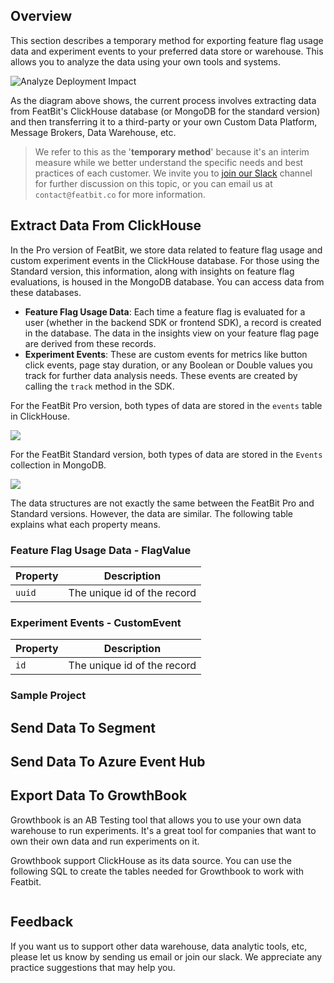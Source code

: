 
## Overview

This section describes a temporary method for exporting feature flag usage data and experiment events to your preferred data store or warehouse. This allows you to analyze the data using your own tools and systems.

![Analyze Deployment Impact](../data-import-and-export/assets/data-export/featbit-export-data.png)

As the diagram above shows, the current process involves extracting data from FeatBit's ClickHouse database (or MongoDB for the standard version) and then transferring it to a third-party or your own Custom Data Platform, Message Brokers, Data Warehouse, etc.

> We refer to this as the '**temporary method**' because it's an interim measure while we better understand the specific needs and best practices of each customer. We invite you to [join our Slack](https://join.slack.com/t/featbit/shared_invite/zt-1ew5e2vbb-x6Apan1xZOaYMnFzqZkGNQ) channel for further discussion on this topic, or you can email us at `contact@featbit.co` for more information.

## Extract Data From ClickHouse

In the Pro version of FeatBit, we store data related to feature flag usage and custom experiment events in the ClickHouse database. For those using the Standard version, this information, along with insights on feature flag evaluations, is housed in the MongoDB database. You can access data from these databases.

- **Feature Flag Usage Data**: Each time a feature flag is evaluated for a user (whether in the backend SDK or frontend SDK), a record is created in the database. The data in the insights view on your feature flag page are derived from these records.
- **Experiment Events**: These are custom events for metrics like button click events, page stay duration, or any Boolean or Double values you track for further data analysis needs. These events are created by calling the `track` method in the SDK.

For the FeatBit Pro version, both types of data are stored in the `events` table in ClickHouse.

![](../data-import-and-export/assets/data-export/events-clickhouse.png)

For the FeatBit Standard version, both types of data are stored in the `Events` collection in MongoDB.

![](../data-import-and-export/assets/data-export/events-mongodb.png)

The data structures are not exactly the same between the FeatBit Pro and Standard versions. However, the data are similar. The following table explains what each property means.

### Feature Flag Usage Data - FlagValue

| Property | Description |
| --- | --- |
| `uuid` | The unique id of the record |

### Experiment Events - CustomEvent


| Property | Description |
| --- | --- |
| `id` | The unique id of the record |

### Sample Project

## Send Data To Segment

## Send Data To Azure Event Hub


## Export Data To GrowthBook

Growthbook is an AB Testing tool that allows you to use your own data warehouse to run experiments. It's a great tool for companies that want to own their own data and run experiments on it.

Growthbook support ClickHouse as its data source. You can use the following SQL to create the tables needed for Growthbook to work with Featbit.

```sql
```

## Feedback

If you want us to support other data warehouse, data analytic tools, etc, please let us know by sending us email or join our slack. We appreciate any practice suggestions that may help you.